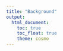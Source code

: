 ```yaml
---
title: "Background"
output: 
  html_document:
    toc: true
    toc_float: true
    theme: cosmo
---
```

